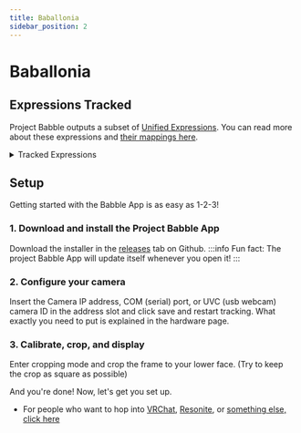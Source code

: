 ```yaml
---
title: Baballonia
sidebar_position: 2
---
```


# Baballonia

## Expressions Tracked

Project Babble outputs a subset of [Unified Expressions](https://docs.vrcft.io/docs/tutorial-avatars/tutorial-avatars-extras/unified-blendshapes). You can read more about these expressions and [their mappings here](https://docs.vrcft.io/docs/tutorial-avatars/tutorial-avatars-extras/compatibility/overview).

<details>
  <summary>Tracked Expressions</summary>

  | Expression         |
  |--------------------|
  | cheekPuffLeft      |
  | cheekPuffRight     |
  | cheekSuckLeft      |
  | cheekSuckRight     |
  | jawOpen            |
  | jawForward         |
  | jawLeft            |
  | jawRight           |
  | noseSneerLeft      |
  | noseSneerRight     |
  | mouthFunnel        |
  | mouthPucker        |
  | mouthLeft          |
  | mouthRight         |
  | mouthRollUpper     |
  | mouthRollLower     |
  | mouthShrugUpper    |
  | mouthShrugLower    |
  | mouthClose         |
  | mouthSmileLeft     |
  | mouthSmileRight    |
  | mouthFrownLeft     |
  | mouthFrownRight    |
  | mouthDimpleLeft    |
  | mouthDimpleRight   |
  | mouthUpperUpLeft   |
  | mouthUpperUpRight  |
  | mouthLowerDownLeft |
  | mouthLowerDownRight|
  | mouthPressLeft     |
  | mouthPressRight    |
  | mouthStretchLeft   |
  | mouthStretchRight  |
  | tongueOut          |
  | tongueUp           |
  | tongueDown         |
  | tongueLeft         |
  | tongueRight        |
  | tongueRoll         |
  | tongueBendDown     |
  | tongueCurlUp       |
  | tongueSquish       |
  | tongueFlat         |
  | tongueTwistLeft    |
  | tongueTwistRight   |

  ---
  <div style={{
    width: '90%',
    height: 'auto',
    margin: 'auto',
    display: 'block'
  }}>
  </div>
</details>

## Setup
Getting started with the Babble App is as easy as 1-2-3!

### 1. Download and install the Project Babble App 
  Download the installer in the [releases](https://github.com/Project-Babble/ProjectBabble/releases) tab on Github.
:::info
Fun fact: The project Babble App will update itself whenever you open it!
:::

### 2. Configure your camera
  Insert the Camera IP address, COM (serial) port, or UVC (usb webcam) camera ID in the address slot and click save and restart tracking. What exactly you need to put is explained in the hardware page.  

### 3. Calibrate, crop, and display 
  Enter cropping mode and crop the frame to your lower face. (Try to keep the crop as square as possible)

  And you're done! Now, let's get you set up.
  - For people who want to hop into [VRChat](docs\software\integrations\vrc.mdx), [Resonite](docs\software\integrations\resonite.mdx), or [something else, click here](docs\software\integrations\integrations.mdx)

